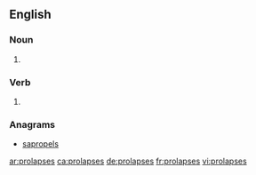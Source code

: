 ==English==

===Noun===
{{head|en|plural}}

# {{plural of|prolapse|lang=en}}

===Verb===
{{head|en|verb form}}

# {{en-third-person singular of|prolapse}}

===Anagrams===
* [[sapropels#English|sapropels]]

[[ar:prolapses]]
[[ca:prolapses]]
[[de:prolapses]]
[[fr:prolapses]]
[[vi:prolapses]]
